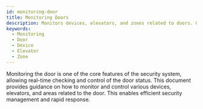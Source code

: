 ```yaml
---
id: monitoring-door
title: Monitoring Doors
description: Monitors devices, elevators, and zones related to doors. Guides how to control related features and monitor in real time through live video.
keywords:
  - Monitoring
  - Door
  - Device
  - Elevator
  - Zone
---
```


Monitoring the door is one of the core features of the security system, allowing real-time checking and control of the door status. This document provides guidance on how to monitor and control various devices, elevators, and areas related to the door. This enables efficient security management and rapid response.

<DocCardList/>
